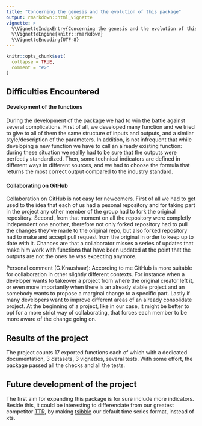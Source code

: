 ```yaml
---
title: "Concerning the genesis and the evolution of this package"
output: rmarkdown::html_vignette
vignette: >
  %\VignetteIndexEntry{Concerning the genesis and the evolution of this package}
  %\VignetteEngine{knitr::rmarkdown}
  %\VignetteEncoding{UTF-8}
---
```


```r
knitr::opts_chunk$set(
  collapse = TRUE,
  comment = "#>"
)
```

## Difficulties Encountered

#### Development of the functions
During the development of the package we had to win the battle against several complications. First of all, we developed many function and we tried to give to all of them the same structure of inputs and outputs, and a similar style/description of the parameters. In addition, is not infrequent that while developing a new function we have to call an already existing function: during these situation we reallly had to be sure that the outputs were perfectly standardized. Then, some technical indicators are defined in different ways in different sources, and we had to choose the formula that returns the most correct output compared to the industry standard.

#### Collaborating on GitHub

Collaboration on GitHub is not easy for newcomers. First of all we had to get used to the idea that each of us had a pesonal repository and for taking part in the project any other member of the group had to fork the original repository. Second, from that moment on all the repository were completly independent one another, therefore not only forked repository had to pull the changes they've made to the original repo, but also forked repository had to make and accept pull request from the original in order to keep up to date with it. Chances are that a collaborator misses a series of updates that make him work with functions that have been updated at the point that the outputs are not the ones he was expecting anymore.

Personal comment (G.Kraushaar): According to me GitHub is more suitable for collaboration in other slightly different contexts. For instance when a developer wants to takeover a project from where the original creator left it, or even more importantly when there is an already stable project and an somebody wants to propose a marginal change to a specific part. Lastly if many developers want to improve different areas of an already consolidate project. At the beginning of a project, like in our case, it might be better to opt for a more strict way of collaborating, that forces each member to be more aware of the change going on.  


## Results of the project

The project counts 17 exported functions each of which with a dedicated documentation, 3 datasets, 3 vignettes, several tests. With some effort, the package passed all the checks and all the tests.


## Future development of the project

The first aim for expanding this package is for sure include more indicators. Beside this, it could be interesting to differenciate from our greatest competitor [TTR](https://cran.r-project.org/web/packages/TTR/index.html), by making [tsibble](https://tsibble.tidyverts.org) our default time series format, instead of xts.